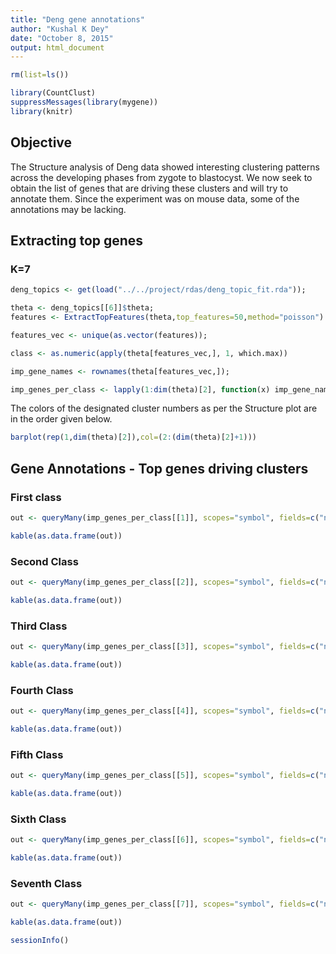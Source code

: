 ```yaml
---
title: "Deng gene annotations"
author: "Kushal K Dey"
date: "October 8, 2015"
output: html_document
---
```


```r
rm(list=ls())
```

```r
library(CountClust)
suppressMessages(library(mygene))
library(knitr)
```

## Objective

The Structure analysis of Deng data showed interesting clustering patterns across the developing phases from zygote to blastocyst. We now seek to obtain the list of genes that are driving these clusters and will try to annotate them. Since the experiment was on mouse data, some of the annotations may be lacking.

## Extracting top genes 

### K=7 

```r

deng_topics <- get(load("../../project/rdas/deng_topic_fit.rda"));

theta <- deng_topics[[6]]$theta;
features <- ExtractTopFeatures(theta,top_features=50,method="poisson")

features_vec <- unique(as.vector(features));

class <- as.numeric(apply(theta[features_vec,], 1, which.max))

imp_gene_names <- rownames(theta[features_vec,]);

imp_genes_per_class <- lapply(1:dim(theta)[2], function(x) imp_gene_names[which(class==x)]);

```

The colors of the designated cluster numbers as per the Structure plot are in the order given below. 

```r

barplot(rep(1,dim(theta)[2]),col=(2:(dim(theta)[2]+1)))
```

## Gene Annotations - Top genes driving clusters

### First class

```r

out <- queryMany(imp_genes_per_class[[1]], scopes="symbol", fields=c("name", "summary"), species="mouse");

kable(as.data.frame(out))

```

### Second Class

```r

out <- queryMany(imp_genes_per_class[[2]], scopes="symbol", fields=c("name", "summary"), species="mouse");

kable(as.data.frame(out))

```

### Third Class

```r

out <- queryMany(imp_genes_per_class[[3]], scopes="symbol", fields=c("name", "summary"), species="mouse");

kable(as.data.frame(out))

```

### Fourth Class

```r

out <- queryMany(imp_genes_per_class[[4]], scopes="symbol", fields=c("name", "summary"), species="mouse");

kable(as.data.frame(out))

```

### Fifth Class

```r

out <- queryMany(imp_genes_per_class[[5]], scopes="symbol", fields=c("name", "summary"), species="mouse");

kable(as.data.frame(out))

```

### Sixth Class

```r

out <- queryMany(imp_genes_per_class[[6]], scopes="symbol", fields=c("name", "summary"), species="mouse");

kable(as.data.frame(out))

```

### Seventh Class

```r

out <- queryMany(imp_genes_per_class[[7]], scopes="symbol", fields=c("name", "summary"), species="mouse");

kable(as.data.frame(out))

```


```r
sessionInfo()
```

